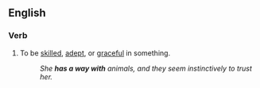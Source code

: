 ==English==

===Verb===
{{infl|en|verb|head=[[to]] [[have]] [[a]] [[way]] [[with]]}}

# {{idiom}} To be [[skilled]], [[adept]], or [[graceful]] in something.
#:''She '''has a way with''' animals, and they seem instinctively to trust her.''
